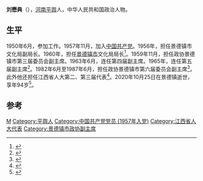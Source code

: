 '''刘懋典'''（{{bd|1927年|7月|2020年|10月25日|catIdx=Liu刘}}），[[河南|河南]][[平舆|平舆]]人，中华人民共和国政治人物。

== 生平 ==
1950年6月，参加工作。1957年11月，加入[[中国共产党|中国共产党]]。1956年，担任景德镇市文化局副局长。1960年，担任[[景德镇市|景德镇市]]文化局局长<ref>{{Cite book|title=江西文艺史料 第30辑|last=江西省老年文艺家协会主办|first=|publisher=|year=2010|isbn=|location=|pages=78}}</ref>。1959年11月，担任政协景德镇市第三届委员会副主席。1963年6月，连任第四届副主席。1965年，连任第五届副主席<ref>{{Cite book|title=中国共产党江西省组织史资料 第1卷 1922-1987|last=中共江西省委组织部等编|first=|publisher=北京：[[中共党史出版社|中共党史出版社]]|year=1999.12|isbn=7-80136-402-3|location=|pages=1015}}</ref>。1982年6月至1987年6月，担任政协景德镇市第六届委员会副主席<ref>{{Cite book|title=中国共产党江西省组织史资料 第1卷 1922-1987|last=中共江西省委组织部等编|first=|publisher=北京：[[中共党史出版社|中共党史出版社]]|year=1999.12|isbn=7-80136-402-3|location=|pages=1025}}</ref>。此外他还担任江西省人大第二、第三届代表<ref>{{Cite book|title=中国人才辞典 4|last=人事部全国人才流动中心组织编写|first=|publisher=北京：中国人事出版社|year=2002.07|isbn=7-80139-862-9|location=|pages=1626}}</ref>。2020年10月25日在景德镇逝世，享年94岁<ref>{{Cite web|title=刘懋典同志逝世--新闻报道-人民网|url=http://cpc.people.com.cn/n1/2020/1102/c87393-31915586.html|accessdate=2020-11-05|work=cpc.people.com.cn|archive-date=2020-11-05|archive-url=https://web.archive.org/web/20201105120241/http://cpc.people.com.cn/n1/2020/1102/c87393-31915586.html|dead-url=no}}</ref>。

==参考==
{{reflist}}

{{DEFAULTSORT:Liu刘}}
[[Category:刘姓|M]]
[[Category:平舆人|Category:平舆人]]
[[Category:中国共产党党员_(1957年入党)|Category:中国共产党党员 (1957年入党)]]
[[Category:江西省人大代表|Category:江西省人大代表]]
[[Category:景德镇市政协副主席|Category:景德镇市政协副主席]]